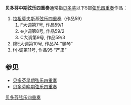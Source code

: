 '''贝多芬中期弦乐四重奏'''通常指[[贝多芬|贝多芬]]以下5部[[弦乐四重奏|弦乐四重奏]]作品：
#[[拉祖莫夫斯基弦乐四重奏|拉祖莫夫斯基弦乐四重奏]]（作品59）
##F大调第7号, 作品59/1
##e小调第8号, 作品59/2
##C大调第9号, 作品59/3
#降E大调第10号, 作品74 “竖琴”
#f小调第11号, 作品95 “严肃”

==参见==
*[[贝多芬早期弦乐四重奏|贝多芬早期弦乐四重奏]]
*[[贝多芬晚期弦乐四重奏|贝多芬晚期弦乐四重奏]]


{{classical-music-stub}}
{{贝多芬室内乐}}


[[Category:贝多芬弦乐四重奏|]]